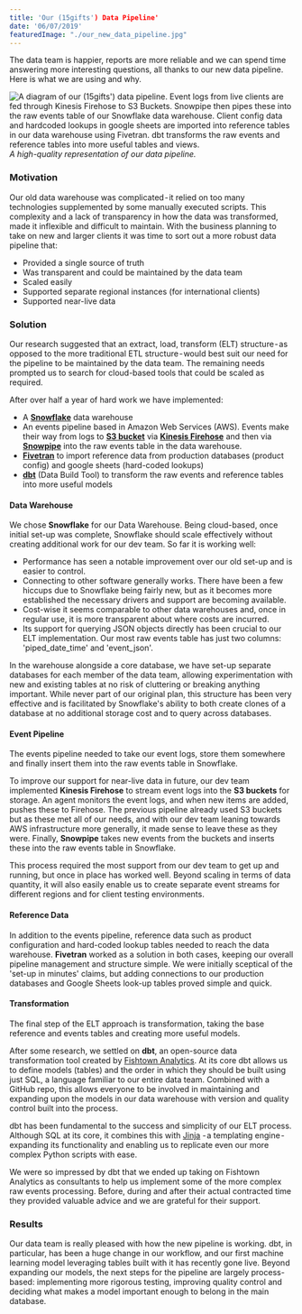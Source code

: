 ```yaml
---
title: 'Our (15gifts') Data Pipeline'
date: '06/07/2019'
featuredImage: "./our_new_data_pipeline.jpg"
---
```


The data team is happier, reports are more reliable and we can spend time answering more interesting questions, all thanks to our new data pipeline. Here is what we are using and why.

![A diagram of our (15gifts') data pipeline. Event logs from live clients are fed through Kinesis Firehose to S3 Buckets. Snowpipe then pipes these into the raw events table of our Snowflake data warehouse. Client config data and hardcoded lookups in google sheets are imported into reference tables in our data warehouse using Fivetran. dbt transforms the raw events and reference tables into more useful tables and views.](./our_new_data_pipeline.jpg)
*A high-quality representation of our data pipeline.*

### Motivation
Our old data warehouse was complicated - it relied on too many technologies supplemented by some manually executed scripts. This complexity and a lack of transparency in how the data was transformed, made it inflexible and difficult to maintain. With the business planning to take on new and larger clients it was time to sort out a more robust data pipeline that:

* Provided a single source of truth
* Was transparent and could be maintained by the data team
* Scaled easily
* Supported separate regional instances (for international clients)
* Supported near-live data

### Solution
Our research suggested that an extract, load, transform (ELT) structure - as opposed to the more traditional ETL structure - would best suit our need for the pipeline to be maintained by the data team. The remaining needs prompted us to search for cloud-based tools that could be scaled as required.

After over half a year of hard work we have implemented:

* A **[Snowflake](https://www.snowflake.com/)** data warehouse
* An events pipeline based in Amazon Web Services (AWS). Events make their way from logs to **[S3 bucket](https://aws.amazon.com/s3/)** via **[Kinesis Firehose](https://aws.amazon.com/kinesis/data-firehose/)** and then via **[Snowpipe](https://docs.snowflake.net/manuals/user-guide/data-load-snowpipe-intro.html)** into the raw events table in the data warehouse.
* **[Fivetran](https://fivetran.com/)** to import reference data from production databases (product config) and google sheets (hard-coded lookups)
* **[dbt](https://www.getdbt.com/)** (Data Build Tool) to transform the raw events and reference tables into more useful models

#### Data Warehouse
We chose **Snowflake** for our Data Warehouse. Being cloud-based, once initial set-up was complete, Snowflake should scale effectively without creating additional work for our dev team. So far it is working well:

* Performance has seen a notable improvement over our old set-up and is easier to control.
* Connecting to other software generally works. There have been a few hiccups due to Snowflake being fairly new, but as it becomes more established the necessary drivers and support are becoming available.
* Cost-wise it seems comparable to other data warehouses and, once in regular use, it is more transparent about where costs are incurred.
* Its support for querying JSON objects directly has been crucial to our ELT implementation. Our most raw events table has just two columns: 'piped_date_time' and 'event_json'.

In the warehouse alongside a core database, we have set-up separate databases for each member of the data team, allowing experimentation with new and existing tables at no risk of cluttering or breaking anything important. While never part of our original plan, this structure has been very effective and is facilitated by Snowflake's ability to both create clones of a database at no additional storage cost and to query across databases.

#### Event Pipeline
The events pipeline needed to take our event logs, store them somewhere and finally insert them into the raw events table in Snowflake.

To improve our support for near-live data in future, our dev team implemented **Kinesis Firehose** to stream event logs into the **S3 buckets** for storage. An agent monitors the event logs, and when new items are added, pushes these to Firehose. The previous pipeline already used S3 buckets but as these met all of our needs, and with our dev team leaning towards AWS infrastructure more generally, it made sense to leave these as they were. Finally, **Snowpipe** takes new events from the buckets and inserts these into the raw events table in Snowflake.

This process required the most support from our dev team to get up and running, but once in place has worked well. Beyond scaling in terms of data quantity, it will also easily enable us to create separate event streams for different regions and for client testing environments.

#### Reference Data
In addition to the events pipeline, reference data such as product configuration and hard-coded lookup tables needed to reach the data warehouse. **Fivetran** worked as a solution in both cases, keeping our overall pipeline management and structure simple. We were initially sceptical of the 'set-up in minutes' claims, but adding connections to our production databases and Google Sheets look-up tables proved simple and quick.

#### Transformation
The final step of the ELT approach is transformation, taking the base reference and events tables and creating more useful models.

After some research, we settled on **dbt**, an open-source data transformation tool created by [Fishtown Analytics](https://blog.fishtownanalytics.com/). At its core dbt allows us to define models (tables) and the order in which they should be built using just SQL, a language familiar to our entire data team. Combined with a GitHub repo, this allows everyone to be involved in maintaining and expanding upon the models in our data warehouse with version and quality control built into the process.

dbt has been fundamental to the success and simplicity of our ELT process. Although SQL at its core, it combines this with [Jinja](http://jinja.pocoo.org/) - a templating engine - expanding its functionality and enabling us to replicate even our more complex Python scripts with ease.

We were so impressed by dbt that we ended up taking on Fishtown Analytics as consultants to help us implement some of the more complex raw events processing. Before, during and after their actual contracted time they provided valuable advice and we are grateful for their support.

### Results
Our data team is really pleased with how the new pipeline is working. dbt, in particular, has been a huge change in our workflow, and our first machine learning model leveraging tables built with it has recently gone live. Beyond expanding our models, the next steps for the pipeline are largely process-based: implementing more rigorous testing, improving quality control and deciding what makes a model important enough to belong in the main database.
